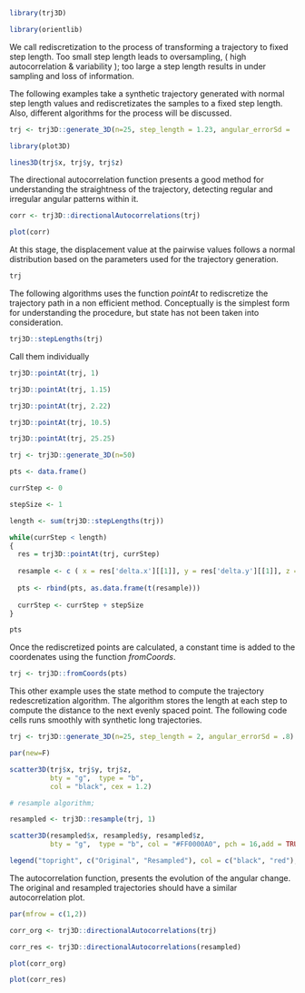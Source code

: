 ```r

library(trj3D)

library(orientlib)

```

We call rediscretization to the process of transforming a trajectory to fixed step length. Too small step length leads to oversampling, ( high autocorrelation & variability ); too large a step length results in under sampling and loss of information.

The following examples take a synthetic trajectory generated with normal step length values and rediscretizates the samples to a fixed step length. Also, different algorithms for the process will be discussed.

```r

trj <- trj3D::generate_3D(n=25, step_length = 1.23, angular_errorSd = .5)

library(plot3D)

lines3D(trj$x, trj$y, trj$z) 

```

The directional autocorrelation function presents a good method for understanding the straightness of the trajectory, detecting regular and irregular angular patterns within it.

```r

corr <- trj3D::directionalAutocorrelations(trj)

plot(corr)

```

At this stage, the displacement value at the pairwise values follows a normal distribution based on the parameters used for the trajectory generation.

```r

trj

```

The following algorithms uses the function *pointAt* to rediscretize the trajectory path in a non efficient method. Conceptually is the simplest form for understanding the procedure, but state has not been taken into consideration.

```r

trj3D::stepLengths(trj)

```

Call them individually

```r

trj3D::pointAt(trj, 1)

trj3D::pointAt(trj, 1.15)

trj3D::pointAt(trj, 2.22)

trj3D::pointAt(trj, 10.5)

trj3D::pointAt(trj, 25.25)

```

```r

trj <- trj3D::generate_3D(n=50)

pts <- data.frame()

currStep <- 0

stepSize <- 1

length <- sum(trj3D::stepLengths(trj))

while(currStep < length)
{
  res = trj3D::pointAt(trj, currStep)
  
  resample <- c ( x = res['delta.x'][[1]], y = res['delta.y'][[1]], z = res['delta.z'][[1]] )
  
  pts <- rbind(pts, as.data.frame(t(resample)))
  
  currStep <- currStep + stepSize
}

pts

```

Once the rediscretized points are calculated, a constant time is added to the coordenates using the function *fromCoords*.

```r

trj <- trj3D::fromCoords(pts)

```

This other example uses the state method to compute the trajectory redescretization algorithm. The algorithm stores the length at each step to compute the distance to the next evenly spaced point. The following code cells runs smoothly with synthetic long trajectories.

```r

trj <- trj3D::generate_3D(n=25, step_length = 2, angular_errorSd = .8)

par(new=F)

scatter3D(trj$x, trj$y, trj$z,  
          bty = "g",  type = "b",
          col = "black", cex = 1.2)

# resample algorithm; 

resampled <- trj3D::resample(trj, 1)

scatter3D(resampled$x, resampled$y, resampled$z,  
          bty = "g",  type = "b", col = "#FF0000A0", pch = 16,add = TRUE)

legend("topright", c("Original", "Resampled"), col = c("black", "red"), lwd = 2, inset = c(0.01, 0.02))

```

The autocorrelation function, presents the evolution of the angular change. The original and resampled trajectories should have a similar autocorrelation plot.

```r

par(mfrow = c(1,2))

corr_org <- trj3D::directionalAutocorrelations(trj)

corr_res <- trj3D::directionalAutocorrelations(resampled)

plot(corr_org)

plot(corr_res)

```

